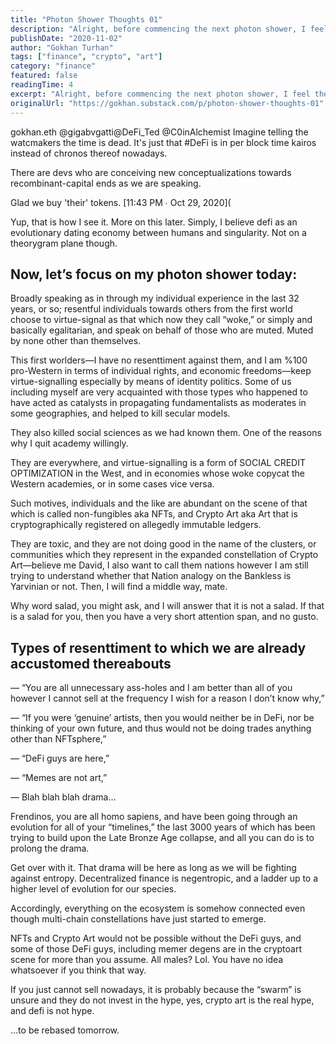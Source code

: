```yaml
---
title: "Photon Shower Thoughts 01"
description: "Alright, before commencing the next photon shower, I feel the need to state that DeFi is neither hype, nor dead."
publishDate: "2020-11-02"
author: "Gokhan Turhan"
tags: ["finance", "crypto", "art"]
category: "finance"
featured: false
readingTime: 4
excerpt: "Alright, before commencing the next photon shower, I feel the need to state that DeFi is neither hype, nor dead. Have you ever thought about evolution being dead? Neither have I. On a recent Twitter..."
originalUrl: "https://gokhan.substack.com/p/photon-shower-thoughts-01"
---
```


gokhan.eth @gigabvgatti@DeFi_Ted @C0inAlchemist Imagine telling the watcmakers the time is dead. It's just that #DeFi is in per block time kairos instead of chronos thereof nowadays.

There are devs who are conceiving new conceptualizations towards recombinant-capital ends as we are speaking.

Glad we buy 'their' tokens. [11:43 PM ∙ Oct 29, 2020](

<TwitterEmbed url="https://x.com/i/web/status/1321960986610458628" />

Yup, that is how I see it. More on this later. Simply, I believe defi as an evolutionary dating economy between humans and singularity. Not on a theorygram plane though.

## Now, let’s focus on my photon shower today:

Broadly speaking as in through my individual experience in the last 32 years, or so; resentful individuals towards others from the first world choose to virtue-signal as that which now they call “woke,” or simply and basically egalitarian, and speak on behalf of those who are muted. Muted by none other than themselves.

This first worlders—I have no resenttiment against them, and I am %100 pro-Western in terms of individual rights, and economic freedoms—keep virtue-signalling especially by means of identity politics. Some of us including myself are very acquainted with those types who happened to have acted as catalysts in propagating fundamentalists as moderates in some geographies, and helped to kill secular models.

They also killed social sciences as we had known them. One of the reasons why I quit academy willingly.

They are everywhere, and virtue-signalling is a form of SOCIAL CREDIT OPTIMIZATION in the West, and in economies whose woke copycat the Western academies, or in some cases vice versa.

Such motives, individuals and the like are abundant on the scene of that which is called non-fungibles aka NFTs, and Crypto Art aka Art that is cryptographically registered on allegedly immutable ledgers.

They are toxic, and they are not doing good in the name of the clusters, or communities which they represent in the expanded constellation of Crypto Art—believe me David, I also want to call them nations however I am still trying to understand whether that Nation analogy on the Bankless is Yarvinian or not. Then, I will find a middle way, mate.

Why word salad, you might ask, and I will answer that it is not a salad. If that is a salad for you, then you have a very short attention span, and no gusto.

## Types of resenttiment to which we are already accustomed thereabouts

— “You are all unnecessary ass-holes and I am better than all of you however I cannot sell at the frequency I wish for a reason I don’t know why,”

— “If you were ‘genuine’ artists, then you would neither be in DeFi, nor be thinking of your own future, and thus would not be doing trades anything other than NFTsphere,”

— “DeFi guys are here,”

— “Memes are not art,”

— Blah blah blah drama…

Frendinos, you are all homo sapiens, and have been going through an evolution for all of your “timelines,” the last 3000 years of which has been trying to build upon the Late Bronze Age collapse, and all you can do is to prolong the drama.

Get over with it. That drama will be here as long as we will be fighting against entropy. Decentralized finance is negentropic, and a ladder up to a higher level of evolution for our species.

Accordingly, everything on the ecosystem is somehow connected even though multi-chain constellations have just started to emerge.

NFTs and Crypto Art would not be possible without the DeFi guys, and some of those DeFi guys, including memer degens are in the cryptoart scene for more than you assume. All males? Lol. You have no idea whatsoever if you think that way.

If you just cannot sell nowadays, it is probably because the “swarm” is unsure and they do not invest in the hype, yes, crypto art is the real hype, and defi is not hype.

…to be rebased tomorrow.